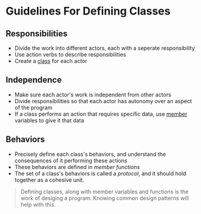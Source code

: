 <Tag tag="Programming"/>

# Guidelines For Defining Classes

<TimeStamp updated="February 27, 2022, 9:20  PM ET"/>

## Responsibilities
- Divide the work into different actors, each with a seperate responsibility
- Use action verbs to describe responsibilities
- Create a [class](/what-is-a-class) for each actor

## Independence
- Make sure each actor's work is independent from other actors
- Divide responsibilities so that each actor has autonomy over an aspect of the program
- If a class performs an action that requires specific data, use [member](/what-are-class-members) variables to give it that data 

## Behaviors
- Precisely define each class's behaviors, and understand the consequences of it performing these actions
- These behaviors are defined in _member functions_
- The set of a class's behaviors is called a _protocol_, and it should hold together as a cohesive unit.

> Defining classes, along with member variables and functions is the work of desiging a program. Knowing common design patterns will help with this. 
